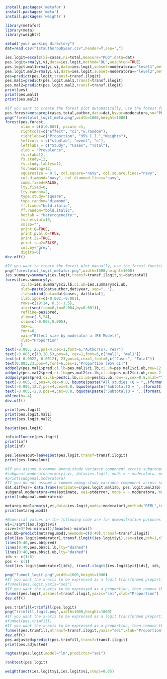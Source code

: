 ```r
install.packages('metafor')
install.packages('meta')
install.packages('weightr')
```
```r
library(metafor)
library(meta)
library(weightr)
```
```r
setwd("your working directory")
dat=read.csv("1stauthorpubyear.csv",header=T,sep=",")
```
```r
ies.logit=escalc(xi=cases,ni=total,measure="PLO",data=dat)
pes.logit=rma(yi,vi,data=ies.logit,method="DL",weighted=TRUE)
pes.logit.mal1=rma(yi,vi,data=ies.logit,subset=moderatora=="level1",method="DL")
pes.logit.mal2=rma(yi,vi,data=ies.logit,subset=moderatora=="level2",method="DL")
pes=predict(pes.logit,transf=transf.ilogit)
pes.mal1=predict(pes.logit.mal1,transf=transf.ilogit)
pes.mal2=predict(pes.logit.mal2,transf=transf.ilogit)
print(pes)
print(pes.mal1)
print(pes.mal2)
```
```r
#If you want to create the forest plot automatically, use the forest function in the meta package. Numerical values in the following code are for demonstration purposes only. You need to respecify these values according to your dataset.
pes.forest=metaprop(cases,total,author,data=dat,byvar=moderatora,sm="PLO",method.tau="DL",incr=0.5,allincr=FALSE,addincr=FALSE,title="")
png("forestplot_logit_meta.png",width=1000,height=1000)
forest(pes.forest,
       xlim = c(0,0.005), pscale =1, 
       rightcols=c("effect", "ci","w.random"),
       rightlabs=c("Proportion", "95% C.I.","Weights"),
       leftcols = c("studlab", "event", "n"), 
       leftlabs = c("Study", "Cases", "Total"),
       xlab = "Prevalence", 
       fs.xlab=12,
       fs.study=12,
       fs.study.lables=12,
       fs.heading=12,
       squaresize = 0.5, col.square="navy", col.square.lines="navy",
       col.diamond="navy", col.diamond.lines="navy",
       comb.fixed=FALSE,
       lty.fixed=0,
       lty.random=2, 
       type.study="square",
       type.random="diamond",
       ff.fixed="bold.italic",
       ff.random="bold.italic",
       hetlab = "Heterogeneity:",
       fs.hetstat=10,
       smlab="",
       print.Q=TRUE,
       print.pval.Q=TRUE,
       print.I2=TRUE,
       print.tau2=FALSE,
       col.by="grey",
       digits=6)
dev.off()
```
```r
#If you want to create the forest plot manually, use the forest function in the metafor package. Numerical values in the following code are for demonstration purposes only. You need to respecify these values according to your dataset.
png("forestplot_logit_metafor.png",width=1000,height=1000)
ies.summary=summary(ies.logit,transf=transf.ilogit,ni=dat$total)
forest(ies.summary$yi,
       ci.lb=ies.summary$ci.lb,ci.ub=ies.summary$ci.ub,
       slab=paste(dat$author,dat$year, sep=", "),
       ilab=cbind(data=dat$cases, dat$total),
       ilab.xpos=c(-0.002,-0.001),
       rows=c(19:14, 8.5:-1.5),
       at=c(seq(from=0,to=0.004,by=0.001)), 
       refline=pes$pred,
       ylim=c(-5,24),
       xlim=c(-0.005,0.005),
       cex=1,
       font=6,
       main="Effect size by moderator a (RE Model)",
       xlab="Proportion"
       )
text(-0.005, 23,pos=4,cex=1,font=6,"Author(s), Year")
text(-0.005,c(10,20.5),pos=4, cex=1,font=6,c("mal2", "mal1"))
text(c(-0.0022,-0.0012), 23,pos=4,cex=1,font=6,c("Cases", "Total"))
text(0.003,23,pos=4,font=6,cex=1,"Proportion [95% CI]")
addpoly(pes.mal1$pred,ci.lb=pes.mal1$ci.lb,ci.ub=pes.mal1$ci.ub,row=12.7,cex=0.8,mlab="")
addpoly(pes.mal2$pred,ci.lb=pes.mal2$ci.lb,ci.ub=pes.mal2$ci.ub,row=-2.5,cex=0.8,mlab="")
addpoly(pes$pred,ci.lb=pes$ci.lb,ci.ub=pes$ci.ub,row=-5,cex=0.8,mlab="")
text(-0.005,-5,pos=4,cex=0.8, bquote(paste("All studies (Q = ",.(formatC(pes.logit$QE, format="f")), ", df = ", .(pes.logit$k - pes.logit$p),", p = ", .(formatC(pes.logit$QEp, format="f")), "; ", I^2, " = ",.(formatC(pes.logit$I2, format="f")), "%",")")))
text(-0.005,12.7,pos=4,cex=0.8, bquote(paste("Subtotal(Q = ",.(formatC(pes.logit.mal1$QE, format="f")), ", df = ", .(pes.logit.mal1$k - pes.logit.mal1$p),", p = ", .(formatC(pes.logit.mal1$QEp, format="f")),"; ", I^2, " = ",.(formatC(pes.logit.mal1$I2, format="f")), "%",")")))
text(-0.005,-2.8,pos=4,cex=0.8, bquote(paste("Subtotal(Q = ",.(formatC(pes.logit.mal2$QE, format="f")),", df = ", .(pes.logit.mal2$k - pes.logit.mal2$p), ", p = ", .(formatC(pes.logit.mal2$QEp, format="f")), "; ", I^2, " = ",.(formatC(pes.logit.mal2$I2, format="f")), "%",")")))
abline(h=-4)
dev.off()
```
```r
print(pes.logit)
print(pes.logit.mal1)
print(pes.logit.mal2)
```
```r
baujat(pes.logit)
```
```r
inf=influence(pes.logit)
print(inf)
plot(inf)
```
```r
pes.leave1out=leave1out(pes.logit,transf=transf.ilogit)
print(pes.leave1out)
```
```r
#If you assume a common among-study variance component across subgroups (pool within-group estimates of tau-squared), then remove the "#" sign before the following two lines.
#subganal.moderatora=rma(yi,vi, data=ies.logit, mods = ~ moderatora, method="DL")
#print(subganal.moderatora)
#If you do not assume a common among-study variance component across subgroups (do not pool within-group estimates of tau-squared), then remove the "#" sign before the following three lines. This is the option used by RevMan.
dat.diffvar= data.frame(estimate=c(pes.logit.mal1$b, pes.logit.mal2$b),stderror=c(pes.logit.mal1$se, pes.logit.mal2$se),moderatora = c("mal1","mal2"), tau2=round(c(pes.logit.mal1$tau2, pes.logit.mal2$tau2),3))
subganal.moderatora=rma(estimate, sei=stderror, mods = ~ moderatora, method="FE", data=dat.diffvar)
print(subganal.moderatora)
```
```r
metareg.mod1=rma(yi,vi,data=ies.logit,mods=~moderator1,method="REML",test="z")
print(metareg.mod1)
```
```r
#Numerical values in the following code are for demonstration purposes only. You need to respecify these values according to your dataset.
wi=1/sqrt(ies.logit$vi)
size=1+3*(wi-min(wi))/(max(wi)-min(wi))
pes.bb=predict(metareg.mod1,newmods=c(0:40),transf=transf.ilogit)
plot(ies.logit$moderator1,transf.ilogit(ies.logit$yi),cex=size,pch=1,xlab="Moderator 1", ylab="Proportion",las=1)
lines(0:40,pes.bb$pred)
lines(0:40,pes.bb$ci.lb,lty="dashed")
lines(0:40,pes.bb$ci.ub,lty="dashed")
ids <- c(1:6)
pos <- c(1)
text(ies.logit$moderator1[ids], transf.ilogit(ies.logit$yi)[ids], ids, cex=0.9, pos=pos)
```
```r
png("funnel_logit.png",width=1000,height=1000)
#If you want the x-axis to be expressed as a logit transformed proportion, then remove the "#" sign before the following line.
#funnel(pes.logit,yaxis="sei")
#If you want the x-axis to be expressed as a proportion, then remove the "#" sign before the following line.
funnel(pes.logit,atransf=transf.ilogit,yaxis="sei",xlab="Proportion")
dev.off()
```
```r
pes.trimfill=trimfill(pes.logit)
png("trimfill_logit.png",width=1000,height=1000)
#If you want the x-axis to be expressed as a logit transformed proportion, then remove the "#" sign before the following line.
#funnel(pes.trimfill)
#If you want the x-axis to be expressed as a proportion, then remove the "#" sign before the following line.
funnel(pes.trimfill,atransf=transf.ilogit,yaxis="sei",xlab="Proportion")
dev.off()
pes.adjusted=predict(pes.trimfill,transf=transf.ilogit)
print(pes.adjusted)
```
```r
regtest(pes.logit,model="lm",predictor="sei")
```
```r
ranktest(pes.logit)
```
```r
weightfunct(ies.logit$yi,ies.logit$vi,steps=0.05)
```
